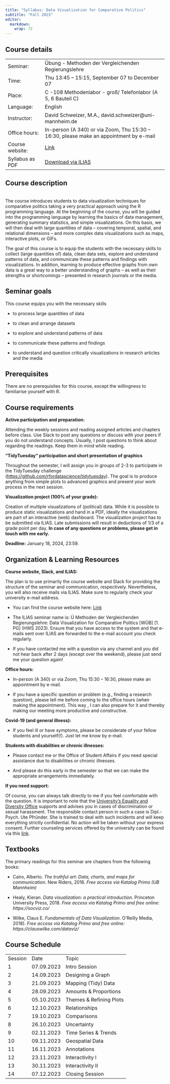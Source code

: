 ```yaml
---
title: "Syllabus: Data Visualization for Comparative Politics"
subtitle: "Fall 2023"
editor: 
  markdown: 
    wrap: 72
---
```


## **Course details**

|                 |                                                                                                           |
|-----------------|-------------------------------------------------------|
| Seminar:        | Übung - Methoden der Vergleichenden Regierungslehre                                                       |
| Time:           | Thu 13:45 -- 15:15, September 07 to December 07                                                           |
| Place:          | C -108 Methodenlabor - groß/ Telefonlabor (A 5, 6 Bauteil C)                                              |
| Language:       | English                                                                                                   |
| Instructor:     | David Schweizer, M.A., david.schweizer\@uni-mannheim.de                                                   |
| Office hours:   | In-person (A 340) or via Zoom, Thu 15:30 -- 16:30, please make an appointment by e-mail                   |
| Course website: | [Link](https://datavisualizationfall2023.netlify.app/ "https://datavisualizationfall2023.netlify.app/")   |
| Syllabus as PDF | [Download via ILIAS](https://ilias.uni-mannheim.de/goto.php?target=file_1425430_download&client_id=ILIAS) |

## **Course description**

**\
**The course introduces students to data visualization techniques for
comparative politics taking a very practical approach using the R
programming language. At the beginning of the course, you will be guided
into the programming language by learning the basics of data management,
generating summary statistics, and simple visualizations. On this basis,
we will then deal with large quantities of data -- covering temporal,
spatial, and relational dimensions -- and more complex data
visualizations such as maps, interactive plots, or GIFs.

The goal of this course is to equip the students with the necessary
skills to collect (large quantities of) data, clean data sets, explore
and understand patterns of data, and communicate these patterns and
findings with visualizations. In addition, learning to produce effective
graphs from own data is a great way to a better understanding of graphs
-- as well as their strengths or shortcomings -- presented in research
journals or the media.

## **Seminar goals**

This course equips you with the necessary skills

-   to process large quantities of data

-   to clean and arrange datasets

-   to explore and understand patterns of data

-   to communicate these patterns and findings

-   to understand and question critically visualizations in research
    articles and the media

## **Prerequisites**

There are no prerequisites for this course, except the willingness to
familiarise yourself with R.

## **Course requirements**

**Active participation and preparation:**

Attending the weekly sessions and reading assigned articles and chapters
before class. Use Slack to post any questions or discuss with your peers
if you do not understand concepts. Usually, I post questions to think
about regarding the readings. Keep them in mind while reading.

**"TidyTuesday" participation and short presentation of graphics**

Throughout the semester, I will assign you in groups of 2-3 to
participate in the TidyTuesday challenge
(<https://github.com/rfordatascience/tidytuesday>). The goal is to
produce anything from simple plots to advanced graphics and present your
work process in the next session.

**Visualization project (100% of your grade):**

Creation of multiple visualizations of (political) data. While it is
possible to produce static visualizations and hand in a PDF, ideally the
visualizations are part of an interactive (web) dashboard. The
visualization project has to be submitted via ILIAS. Late submissions
will result in deductions of 1/3 of a grade point per day. **In case of
any questions or problems, please get in touch with me early.**

**Deadline:** January 18, 2024, 23:59.

## **Organization & Learning Resources**

**Course website, Slack, and ILIAS:**

The plan is to use primarily the course website and Slack for providing
the structure of the seminar and communication, respectively.
Nevertheless, you will also receive mails via ILIAS. Make sure to
regularly check your university e-mail address.

-   You can find the course website here:
    [Link](https://datavisualizationfall2023.netlify.app/ "https://datavisualizationfall2023.netlify.app/")

-   The ILIAS seminar name is: Ü Methoden der Vergleichenden
    Regierungslehre: Data Visualization for Comparative Politics \[WÜB\]
    \[1. PG\] (HWS 2023). Ensure that you have access to the system and
    that e-mails sent over ILIAS are forwarded to the e-mail account you
    check regularly.

-   If you have contacted me with a question via any channel and you did
    not hear back after 2 days (except over the weekend), please just
    send me your question again!

**Office hours:**

-   In-person (A 340) or via Zoom, Thu 15:30 -- 16:30, please make an
    appointment by e-mail.

-   If you have a specific question or problem (e.g., finding a research
    question), please tell me before coming to the office hours (when
    making the appointment). This way , I can also prepare for it and
    thereby making our meeting more productive and constructive.

**Covid-19 (and general illness):**

-   If you feel ill or have symptoms, please be considerate of your
    fellow students and yourself(!). Just let me know by e-mail.

**Students with disabilities or chronic illnesses:**

-   Please contact me or the Office of Student Affairs if you need
    special assistance due to disabilities or chronic illnesses.

-   And please do this early in the semester so that we can make the
    appropriate arrangements immediately.

**If you need support:**

Of course, you can always talk directly to me if you feel comfortable
with the question. It is important to note that the [University's
Equality and Diversity
Office](https://www.uni-mannheim.de/gleichstellung/beratung/) supports
and advises you in cases of discrimination or sexual harassment. The
responsible contact person in such a case is Dipl.-Psych. Ute Pfründer.
She is trained to deal with such incidents and will keep everything
strictly confidential. No action will be taken without your express
consent. Further counseling services offered by the university can be
found via this
[link](https://www.uni-mannheim.de/studium/beratung-und-service/beratungswegweiser/).

## **Textbooks**

The primary readings for this seminar are chapters from the following
books:

-   Cairo, Alberto*. The truthful art: Data, charts, and maps for
    communication*. New Riders, 2016. *Free access via Katalog Primo (UB
    Mannheim)*

-   Healy, Kieran. *Data visualization: a practical introduction*.
    Princeton University Press, 2018. *Free access via Katalog Primo and
    free online: https://socviz.co/*

-   Wilke, Claus E. *Fundamentals of Data Visualization*. O'Reilly
    Media, 2018). *Free access via Katalog Primo and free online:
    https://clauswilke.com/dataviz/*

## **Course Schedule**

|         |            |                         |
|---------|------------|-------------------------|
| Session | Date       | Topic                   |
| 1       | 07.09.2023 | Intro Session           |
| 2       | 14.09.2023 | Designing a Graph       |
| 3       | 21.09.2023 | Mapping (Tidy) Data     |
| 4       | 28.09.2023 | Amounts & Proportions   |
| 5       | 05.10.2023 | Themes & Refining Plots |
| 6       | 12.10.2023 | Relationships           |
| 7       | 19.10.2023 | Comparisons             |
| 8       | 26.10.2023 | Uncertainty             |
| 9       | 02.11.2023 | Time Series & Trends    |
| 10      | 09.11.2023 | Geospatial Data         |
| 11      | 16.11.2023 | Annotations             |
| 12      | 23.11.2023 | Interactivity I         |
| 13      | 30.11.2023 | Interactivity II        |
| 14      | 07.12.2023 | Closing Session         |
